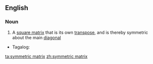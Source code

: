 ==English==

===Noun===
{{wikipedia}}
{{en-noun|head=[[symmetric]] [[matrix]]|symmetric matrices}}

# {{lb|en|mathematics}} A [[square matrix]] that is its own [[transpose]], and is thereby symmetric about the main [[diagonal]]

{{trans-top-also|a square matrix that is its own transpose, and is thereby symmetric about the main diagonal}}
* Tagalog: {{t|tl|parianyuing baskagan}}
{{trans-mid}}
{{trans-bottom}}

[[ta:symmetric matrix]]
[[zh:symmetric matrix]]